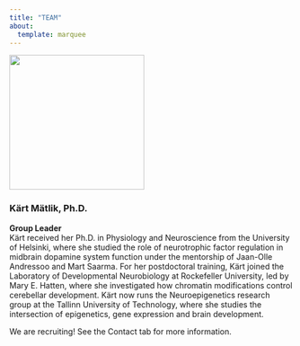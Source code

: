 ```yaml
---
title: "TEAM"
about: 
  template: marquee
---
```


::: {layout="[[32,70]]"}
![](copy_DSC_7730.JPG){fig-align="left" width="240"}  

### Kärt Mätlik, Ph.D.  
<b>Group Leader</b>  
Kärt received her Ph.D. in Physiology and Neuroscience from the University of Helsinki, where she studied the role of neurotrophic factor regulation in midbrain dopamine system function under the mentorship of Jaan-Olle Andressoo and Mart Saarma. For her postdoctoral training, Kärt joined the Laboratory of Developmental Neurobiology at Rockefeller University, led by Mary E. Hatten, where she investigated how chromatin modifications control cerebellar development. Kärt now runs the Neuroepigenetics research group at the Tallinn University of Technology, where she studies the intersection of epigenetics, gene expression and brain development.  

:::

We are recruiting! See the Contact tab for more information.

